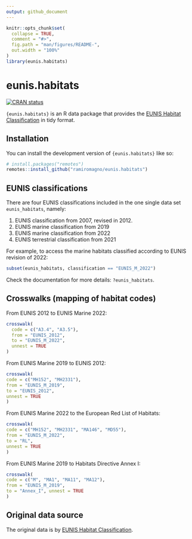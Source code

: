```yaml
---
output: github_document
---
```


<!-- README.md is generated from README.Rmd. Please edit that file -->

```r
knitr::opts_chunk$set(
  collapse = TRUE,
  comment = "#>",
  fig.path = "man/figures/README-",
  out.width = "100%"
)
library(eunis.habitats)
```

# eunis.habitats

<!-- badges: start -->
[![CRAN status](https://www.r-pkg.org/badges/version/eunis.habitats)](https://CRAN.R-project.org/package=eunis.habitats)
<!-- badges: end -->

`{eunis.habitats}` is an R data package that provides the [EUNIS Habitat
Classification](https://www.eea.europa.eu/data-and-maps/data/eunis-habitat-classification-1) in tidy format.

## Installation

You can install the development version of `{eunis.habitats}` like so:

``` r
# install.packages("remotes")
remotes::install_github("ramiromagno/eunis.habitats")
```

## EUNIS classifications

There are four EUNIS classifications included in the one single data set `eunis_habitats`, namely:

1. EUNIS classification from 2007, revised in 2012.
2. EUNIS marine classification from 2019
3. EUNIS marine classification from 2022
4. EUNIS terrestrial classification from 2021

For example, to access the marine habitats classified according to EUNIS revision of 2022:

```r
subset(eunis_habitats, classification == "EUNIS_M_2022")
```

Check the documentation for more details: `?eunis_habitats`.

## Crosswalks (mapping of habitat codes)

From EUNIS 2012 to EUNIS Marine 2022:

```r
crosswalk(
  code = c("A3.4", "A3.5"),
  from = "EUNIS_2012",
  to = "EUNIS_M_2022",
  unnest = TRUE
)
```

From EUNIS Marine 2019 to EUNIS 2012:

```r
crosswalk(
code = c("MH152", "MH2331"),
from = "EUNIS_M_2019",
to = "EUNIS_2012",
unnest = TRUE
)
```

From EUNIS Marine 2022 to the European Red List of Habitats:

```r
crosswalk(
code = c("MH152", "MH2331", "MA146", "MD55"),
from = "EUNIS_M_2022",
to = "RL",
unnest = TRUE
)
```

From EUNIS Marine 2019 to Habitats Directive Annex I:

```r
crosswalk(
code = c("M", "MA1", "MA11", "MA12"),
from = "EUNIS_M_2019",
to = "Annex_I", unnest = TRUE
)
```

## Original data source

The original data is by [EUNIS Habitat
Classification](https://www.eea.europa.eu/data-and-maps/data/eunis-habitat-classification-1).
